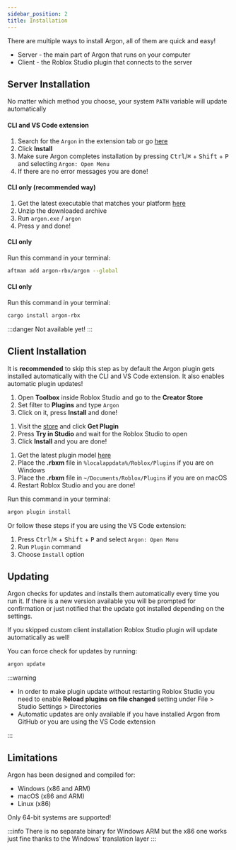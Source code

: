 ```yaml
---
sidebar_position: 2
title: Installation
---
```



There are multiple ways to install Argon, all of them are quick and easy!

- Server - the main part of Argon that runs on your computer
- Client - the Roblox Studio plugin that connects to the server

## Server Installation

No matter which method you choose, your system `PATH` variable will update automatically

<Tabs>

<TabItem label="VS Code" value="vsc">

#### CLI and VS Code extension

1. Search for the `Argon` in the extension tab or go [here](https://marketplace.visualstudio.com/items?itemName=Dervex.argon)
2. Click **Install**
3. Make sure Argon completes installation by pressing <kbd>Ctrl</kbd>/<kbd>⌘</kbd> + <kbd>Shift</kbd> + <kbd>P</kbd> and selecting `Argon: Open Menu`
4. If there are no error messages you are done!

</TabItem>

<TabItem label="GitHub" value="github">

#### CLI only (recommended way)

1. Get the latest executable that matches your platform [here](https://github.com/argon-rbx/argon/releases/latest)
2. Unzip the downloaded archive
3. Run `argon.exe` / `argon`
4. Press <kbd>y</kbd> and done!

</TabItem>

<TabItem label="Aftman" value="aftman">

#### CLI only

Run this command in your terminal:

```bash
aftman add argon-rbx/argon --global
```

</TabItem>

<TabItem label="Cargo" value="cargo">

#### CLI only

Run this command in your terminal:

```bash
cargo install argon-rbx
```

:::danger
Not available yet!
:::

</TabItem>

</Tabs>

## Client Installation

It is **recommended** to skip this step as by default the Argon plugin gets installed automatically with the CLI and VS Code extension. It also enables automatic plugin updates!

<Tabs>

<TabItem label="Roblox Studio" value="studio">

1. Open **Toolbox** inside Roblox Studio and go to the **Creator Store**
2. Set filter to **Plugins** and type `Argon`
3. Click on it, press **Install** and done!

</TabItem>

<TabItem label="Creator Hub" value="hub">

1. Visit the [store](https://create.roblox.com/store/asset/11263738833/) and click **Get Plugin**
2. Press **Try in Studio** and wait for the Roblox Studio to open
3. Click **Install** and you are done!

</TabItem>

<TabItem label="GitHub" value="github">

1. Get the latest plugin model [here](https://github.com/argon-rbx/argon-roblox/releases/latest)
2. Place the **.rbxm** file in `%localappdata%/Roblox/Plugins` if you are on Windows
3. Place the **.rbxm** file in `~/Documents/Roblox/Plugins` if you are on macOS
4. Restart Roblox Studio and you are done!

</TabItem>

<TabItem label="Argon" value="argon">

Run this command in your terminal:

```bash
argon plugin install
```

Or follow these steps if you are using the VS Code extension:

1. Press <kbd>Ctrl</kbd>/<kbd>⌘</kbd> + <kbd>Shift</kbd> + <kbd>P</kbd> and select `Argon: Open Menu`
2. Run `Plugin` command
3. Choose `Install` option

</TabItem>

</Tabs>

## Updating

Argon checks for updates and installs them automatically every time you run it. If there is a new version available you will be prompted for confirmation or just notified that the update got installed depending on the settings.

If you skipped custom client installation Roblox Studio plugin will update automatically as well!

You can force check for updates by running:

```bash
argon update
```

:::warning

- In order to make plugin update without restarting Roblox Studio you need to enable **Reload plugins on file changed** setting under File > Studio Settings > Directories
- Automatic updates are only available if you have installed Argon from GitHub or you are using the VS Code extension

:::

## Limitations

Argon has been designed and compiled for:

- Windows (x86 and ARM)
- macOS (x86 and ARM)
- Linux (x86)

Only 64-bit systems are supported!

:::info
There is no separate binary for Windows ARM but the x86 one works just fine thanks to the Windows' translation layer
:::
